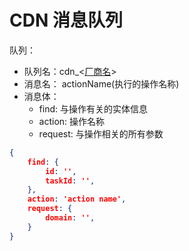 # CDN 消息队列

队列：

- 队列名：cdn_\<[厂商名](../厂商名称.mdx)>
- 消息名： actionName(执行的操作名称)
- 消息体：
  - find: 与操作有关的实体信息
  - action: 操作名称
  - request: 与操作相关的所有参数

```json
{
	find: {
		id: '',
		taskId: '',
	},
	action: 'action name',
	request: {
		domain: '',
	}
}
```
